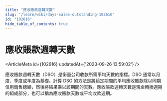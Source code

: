 ```yaml
---
title: "應收賬款週轉天數"
slug: "/learn/wiki/days-sales-outstanding-102616"
id: "102616"
hide_table_of_contents: true
---
```



# 應收賬款週轉天數

<ArticleMeta id={102616} updatedAt={'2023-09-26 13:59:02'} />
<div className='border-solid border-b border-t-0 my-4 border-[var(--ifm-color-gray-300)]' />

應收賬款週轉天數（DSO）是衡量公司收款所需平均天數的指標。DSO 通常以月度、季度或年度為基礎。計算 DSO 的方法是將給定期間的平均應收賬款除以同期信用銷售總額，然後將結果乘以該期間的天數。應收賬款週轉天數是現金轉換週期的組成部分，也可以稱為應收賬款天數或平均收款週期。
